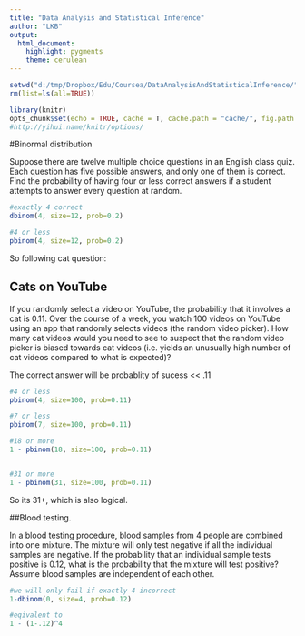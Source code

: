 ```yaml
---
title: "Data Analysis and Statistical Inference"
author: "LKB"
output: 
  html_document: 
    highlight: pygments
    theme: cerulean
---
```


```r
setwd("d:/tmp/Dropbox/Edu/Coursea/DataAnalysisAndStatisticalInference/")
rm(list=ls(all=TRUE))

library(knitr)
opts_chunk$set(echo = TRUE, cache = T, cache.path = "cache/", fig.path = "figure/", warning = FALSE)
#http://yihui.name/knitr/options/
```

#Binormal distribution

Suppose there are twelve multiple choice questions in an English class quiz. Each question has five possible answers, and only one of them is correct. Find the probability of having four or less correct answers if a student attempts to answer every question at random.

```r
#exactly 4 correct
dbinom(4, size=12, prob=0.2) 

#4 or less
pbinom(4, size=12, prob=0.2) 
```

So following cat question:

## Cats on YouTube
If you randomly select a video on YouTube, the probability that it involves a cat is 0.11. Over the course of a week, you watch 100 videos on YouTube using an app that randomly selects videos (the random video picker). How many cat videos would you need to see to suspect that the random video picker is biased towards cat videos (i.e. yields an unusually high number of cat videos compared to what is expected)?


The correct answer will be probablity of sucess << .11

```r
#4 or less
pbinom(4, size=100, prob=0.11) 

#7 or less
pbinom(7, size=100, prob=0.11) 

#18 or more
1 - pbinom(18, size=100, prob=0.11) 


#31 or more
1 - pbinom(31, size=100, prob=0.11) 
```

So its 31+, which is also logical.


##Blood testing. 

In a blood testing procedure, blood samples from 4 people are combined into one mixture. The mixture will only test negative if all the individual samples are negative. If the probability that an individual sample tests positive is 0.12, what is the probability that the mixture will test positive? Assume blood samples are independent of each other.

```r
#we will only fail if exactly 4 incorrect
1-dbinom(0, size=4, prob=0.12) 

#eqivalent to
1 - (1-.12)^4
```